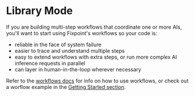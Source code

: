 # Library Mode

If you are building multi-step workflows that coordinate one or more AIs, you'll
want to start using Fixpoint's workflows so your code is:

- reliable in the face of system failure
- easier to trace and understand multiple steps
- easy to extend workflows with extra steps, or run more complex AI inference
  requests in parallel
- can layer in human-in-the-loop wherever necessary

Refer to the [workflows docs](/workflows-and-durability/workflows) for info on
how to use workflows, or check out a worflow example in the
[Getting Started section](/getting-started).
